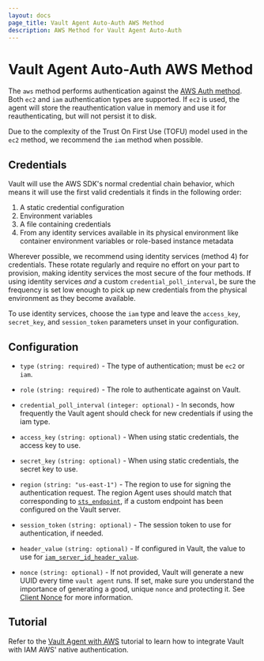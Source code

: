 ```yaml
---
layout: docs
page_title: Vault Agent Auto-Auth AWS Method
description: AWS Method for Vault Agent Auto-Auth
---
```


# Vault Agent Auto-Auth AWS Method

The `aws` method performs authentication against the [AWS Auth
method](/vault/docs/auth/aws). Both `ec2` and `iam`
authentication types are supported. If `ec2` is used, the agent will store the
reauthentication value in memory and use it for reauthenticating, but will not
persist it to disk.

Due to the complexity of the Trust On First Use (TOFU) model used in the `ec2`
method, we recommend the `iam` method when possible.

## Credentials

Vault will use the AWS SDK's normal credential chain behavior, which means it
will use the first valid credentials it finds in the following order:

1. A static credential configuration
2. Environment variables
3. A file containing credentials
4. From any identity services available in its physical environment like container environment variables or role-based instance metadata

Wherever possible, we recommend using identity services (method 4) for credentials.
These rotate regularly and require no effort on your part to provision, making
identity services the most secure of the four methods. If using identity services _and_ a custom
`credential_poll_interval`, be sure the frequency is set low enough to pick up new credentials
from the physical environment as they become available.

To use identity services, choose the `iam` type and leave the `access_key`, `secret_key`, and `session_token`
parameters unset in your configuration.

## Configuration

- `type` `(string: required)` - The type of authentication; must be `ec2` or `iam`.

- `role` `(string: required)` - The role to authenticate against on Vault.

- `credential_poll_interval` `(integer: optional)` - In seconds, how frequently the Vault agent should check for new credentials if using the iam type.

- `access_key` `(string: optional)` - When using static credentials, the access key to use.

- `secret_key` `(string: optional)` - When using static credentials, the secret key to use.

- `region` `(string: "us-east-1")` - The region to use for signing the authentication request. The
  region Agent uses should match that corresponding to
  [`sts_endpoint`](/vault/api-docs/auth/aws#sts_endpoint),
  if a custom endpoint has been configured on the Vault server.

- `session_token` `(string: optional)` - The session token to use for authentication, if needed.

- `header_value` `(string: optional)` - If configured in Vault, the value to use for
  [`iam_server_id_header_value`](/vault/api-docs/auth/aws#iam_server_id_header_value).

- `nonce` `(string: optional)` - If not provided, Vault will generate a new UUID every time `vault agent` runs.
  If set, make sure you understand the importance of generating a good, unique `nonce` and protecting it.
  See [Client Nonce](/vault/docs/auth/aws#client-nonce) for more information.

## Tutorial

Refer to the [Vault Agent with
AWS](/vault/tutorials/vault-agent/agent-aws) tutorial to learn how to integrate Vault with IAM AWS' native authentication.
